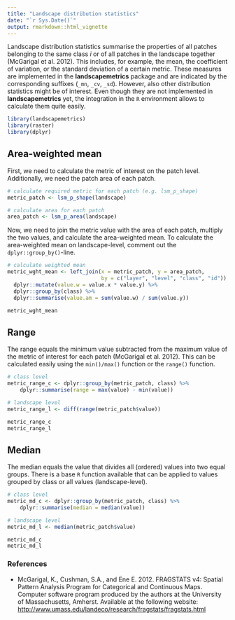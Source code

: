 ```yaml
---
title: "Landscape distribution statistics"
date: "`r Sys.Date()`"
output: rmarkdown::html_vignette
---
```


Landscape distribution statistics summarise the properties of all patches belonging to the same class *i* or of all patches in the landscape together (McGarigal et al. 2012). This includes, for example, the mean, the coefficient of variation, or the standard deviation of a certain metric. These measures are implemented in the  **landscapemetrics** package and are indicated by the corresponding suffixes (`_mn`, `_cv`, `_sd`). However, also other distribution statistics might be of interest. Even though they are not implemented in **landscapemetrics** yet, the integration in the `R` environment allows to calculate them quite easily. 

```r
library(landscapemetrics)
library(raster)
library(dplyr)
```

## Area-weighted mean

First, we need to calculate the metric of interest on the patch level. Additionally, we need the patch area of each patch.

```r
# calculate required metric for each patch (e.g. lsm_p_shape)
metric_patch <- lsm_p_shape(landscape)

# calculate area for each patch
area_patch <- lsm_p_area(landscape)
```

Now, we need to join the metric value with the area of each patch, multiply the two values, and calculate the area-weighted mean. To calculate the area-weighted mean on landscape-level, comment out the `dplyr::group_by()`-line.

```r
# calculate weighted mean
metric_wght_mean <- left_join(x = metric_patch, y = area_patch, 
                              by = c("layer", "level", "class", "id")) %>%
  dplyr::mutate(value.w = value.x * value.y) %>%
  dplyr::group_by(class) %>%
  dplyr::summarise(value.am = sum(value.w) / sum(value.y)) 

metric_wght_mean
```

## Range

The range equals the minimum value subtracted from the maximum value of the metric of interest for each patch (McGarigal et al. 2012). This can be calculated easily using the `min()/max()` function or the `range()` function.

```r
# class level
metric_range_c <- dplyr::group_by(metric_patch, class) %>% 
    dplyr::summarise(range = max(value) - min(value))

# landscape level
metric_range_l <- diff(range(metric_patch$value))

metric_range_c
metric_range_l
```

## Median 
The median equals the value that divides all (ordered) values into two equal groups. There is a base `R` function available that can be applied to values grouped by class or all values (landscape-level). 

```r
# class level
metric_md_c <- dplyr::group_by(metric_patch, class) %>% 
    dplyr::summarise(median = median(value))

# landscape level
metric_md_l <- median(metric_patch$value)

metric_md_c
metric_md_l
```

### References 

- McGarigal, K., Cushman, S.A., and Ene E. 2012. FRAGSTATS v4: Spatial Pattern Analysis Program for Categorical and Continuous Maps. Computer software program produced by the authors at the University of Massachusetts, Amherst. Available at the following website: <http://www.umass.edu/landeco/research/fragstats/fragstats.html>
